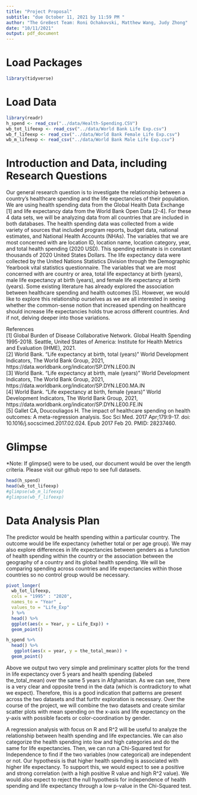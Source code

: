 ```yaml
---
title: "Project Proposal"
subtitle: "due October 11, 2021 by 11:59 PM "
author: "The Gre8est Team: Roni Ochakovski, Matthew Wang, Judy Zhong"
date: "10/11/2021"
output: pdf_document
---
```


# Load Packages

```r
library(tidyverse) 
``` 

# Load Data
```r
library(readr)
h_spend <- read_csv("../data/Health-Spending.CSV")
wb_tot_lifeexp <- read_csv("../data/World Bank Life Exp.csv")
wb_f_lifeexp <- read_csv("../data/World Bank Female Life Exp.csv")
wb_m_lifeexp <- read_csv("../data/World Bank Male Life Exp.csv")
```

# Introduction and Data, including Research Questions

Our general research question is to investigate the relationship between a country’s healthcare spending and the life expectancies of their population. We are using health spending data from the Global Health Data Exchange [1] and life expectancy data from the World Bank Open Data [2-4]. For these 4 data sets, we will be analyzing data from all countries that are included in both databases. The health spending data was collected from a wide variety of sources that included program reports, budget data, national estimates, and National Health Accounts (NHAs). The variables that we are most concerned with are location ID, location name, location category, year, and total health spending (2020 USD). This spending estimate is in constant thousands of 2020 United States Dollars. The life expectancy data were collected by the United Nations Statistics Division through the Demographic Yearbook vital statistics questionnaire. The variables that we are most concerned with are country or area, total life expectancy at birth (years), male life expectancy at birth (years), and female life expectancy at birth (years). Some existing literature has already explored the association between healthcare spending and health outcomes [5]. However, we would like to explore this relationship ourselves as we are all interested in seeing whether the common-sense notion that increased spending on healthcare should increase life expectancies holds true across different countries. And if not, delving deeper into those variations.

References \
[1] Global Burden of Disease Collaborative Network. Global Health Spending 1995-2018. Seattle, United States of America: Institute for Health Metrics and Evaluation (IHME), 2021. \
[2] World Bank. "Life expectancy at birth, total (years)" World Development Indicators, The World Bank Group, 2021, https://data.worldbank.org/indicator/SP.DYN.LE00.IN \
[3] World Bank. "Life expectancy at birth, male (years)" World Development Indicators, The World Bank Group, 2021, https://data.worldbank.org/indicator/SP.DYN.LE00.MA.IN \
[4] World Bank. "Life expectancy at birth, female (years)" World Development Indicators, The World Bank Group, 2021, https://data.worldbank.org/indicator/SP.DYN.LE00.FE.IN \
[5] Gallet CA, Doucouliagos H. The impact of healthcare spending on health outcomes: A meta-regression analysis. Soc Sci Med. 2017 Apr;179:9-17. doi: 10.1016/j.socscimed.2017.02.024. Epub 2017 Feb 20. PMID: 28237460.

# Glimpse
*Note: If glimpse() were to be used, our document would be over the length criteria. Please visit our github repo to see full datasets. 

```r
head(h_spend)
head(wb_tot_lifeexp)
#glimpse(wb_m_lifeexp)
#glimpse(wb_f_lifeexp)
```
# Data Analysis Plan
The predictor would be health spending within a particular country. The outcome would be life expectancy (whether total or per age group). We may also explore differences in life expectancies between genders as a function of health spending within the country or the association between the geography of a country and its global health spending. We will be comparing spending across countries and life expectancies within those countries so no control group would be necessary. 

```r
  
pivot_longer(
  wb_tot_lifeexp, 
  cols = "1995" : "2020",
  names_to = "Year" ,
  values_to = "Life_Exp"
  ) %>%
  head() %>%
  ggplot(aes(x = Year, y = Life_Exp)) +
  geom_point()

h_spend %>%
  head() %>%
   ggplot(aes(x = year, y = the_total_mean)) +
  geom_point()
```
Above we output two very simple and preliminary scatter plots for the trend in life expectancy over 5 years and health spending (labeled the_total_mean) over the same 5 years in Afghanistan. As we can see, there is a very clear and opposite trend in the data (which is contradictory to what we expect). Therefore, this is a good indication that patterns are present across the two datasets and that furthr exploration is necessary. Over the course of the project, we will combine the two datasets and create similar scatter plots with mean spending on the x-axis and life expectancy on the y-axis with possible facets or color-coordination by gender. 

A regression analysis with focus on R and R^2 will be useful to analyze the relationship between health spending and life expectancies. We can also categorize the health spending into low and high categories and do the same for life expectancies. Then, we can run a Chi-Squared test for Independence to find if the two variables (now categorical) are independent or not. Our hypothesis is that higher health spending is associated with higher life expectancy. To support this, we would expect to see a positive and strong correlation (with a high positive R value and high R^2 value). We would also expect to reject the null hypothesis for independence of health spending and life expectancy through a low p-value in the Chi-Squared test. 
